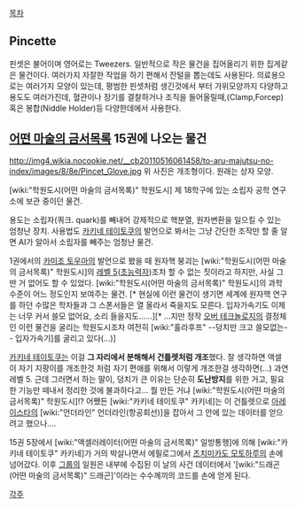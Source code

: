 [[목차]]

== Pincette ==
핀셋은 불어이며 영어로는 Tweezers. 일반적으로 작은 물건을 집어올리기 위한 집게같은 물건이다. 여러가지 자잘한 작업을 하기 편해서 잔털을 뽑는데도 사용된다. 의료용으로는 여러가지 모양이 있는데, 평범한 핀셋처럼 생긴것에서 부터 가위모양까지 다양하고 용도도 여러가진데, 혈관이나 장기를 결찰하거나 조직을 들어올릴때,(Clamp,Forcep) 혹은 봉합(Niddle Holder)등 다양한데에서 사용한다. 

== [[어떤 마술의 금서목록]] 15권에 나오는 물건 ==

http://img4.wikia.nocookie.net/__cb20110516061458/to-aru-majutsu-no-index/images/8/8e/Pincet_Glove.jpg
위 사진은 개조형이다. 원래는 상자 모양.

[wiki:"학원도시(어떤 마술의 금서목록)" 학원도시] 제 18학구에 있는 소립자 공학 연구소에 보관 중이던 물건.

용도는 소립자(쿼크. quark)를 빼내어 강제적으로 핵분열, 원자변환을 일으킬 수 있는 엄청난 장치. 사용법도 [[카키네 테이토쿠]]의 발언으로 봐서는 그냥 간단한 조작만 할 줄 알면 AI가 알아서 소립자를 빼주는 엄청난 물건.

1권에서의 [[카미조 토우마]]의 발언으로 봤을 때 원자핵 붕괴는 [wiki:"학원도시(어떤 마술의 금서목록)" 학원도시]의 [[레벨 5]]([[초능력]]자)조차 할 수 없는 짓이라고 하지만, 사실 그딴 거 없어도 할 수 있었다. [wiki:"학원도시(어떤 마술의 금서목록)" 학원도시]의 과학 수준이 어느 정도인지 보여주는 물건. [* 현실에 이런 물건이 생기면 세계에 원자핵 연구를 하던 수많은 학자들과 그 스폰서들은 열 올라서 죽을지도 모른다. 입자가속기도 이제는 너무 커서 쓸모 없어요, 소리 들을지도......][* ...지만 정작 [[오버 테크놀로지]]의 결정체인 이런 물건을 굴리는 학원도시조차 여전히 [wiki:"훌라후프" --덩치만 크고 쓸모없는-- 입자가속기]를 굴리고 있다(…)]

[[카키네 테이토쿠]]는 이걸 '''그 자리에서 분해해서 건틀렛처럼 개조'''했다. 잘 생각하면 액셀이 자기 지팡이를 개조한것 처럼 자기 편애를 위해서 이렇게 개조한걸 생각하면(...) 과연 레벨 5. 근데 그러면서 하는 말이, 덩치가 큰 이유는 단순히 '''도난방지'''를 위한 거고, 필요한 기능만 떼내서 정리한 것에 불과하다고... 뭘 만든 거냐 [wiki:"학원도시(어떤 마술의 금서목록)" 학원도시]!?
어쨌든 [wiki:"카키네 테이토쿠" 카키네]는 이 건틀렛으로 [[아레이스타]]의 [wiki:"언더라인" 언더라인(항공회선)]을 잡아서 그 안에 있는 데이터를 얻으려고 했으나....

15권 5장에서 [wiki:"액셀러레이터(어떤 마술의 금서목록)" 일방통행]에 의해 [wiki:"카키네 테이토쿠" 카키네]가 거의 박살나면서 에필로그에서 [[츠치미카도 모토하루]]의 손에 넘어갔다. 이후 [[그룹]]의 일원은 내부에 수집된 이 날의 사건 데이터에서 '[wiki:"드래곤(어떤 마술의 금서목록)" 드래곤]'이라는 수수께끼의 코드를 손에 얻게 된다.


[[각주]]
